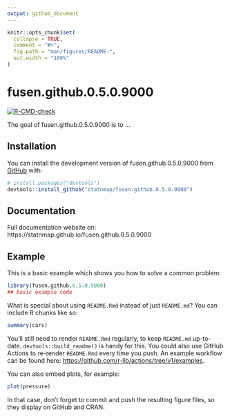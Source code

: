```yaml
---
output: github_document
---
```


<!-- README.md is generated from README.Rmd. Please edit that file -->

```r
knitr::opts_chunk$set(
  collapse = TRUE,
  comment = "#>",
  fig.path = "man/figures/README-",
  out.width = "100%"
)
```

# fusen.github.0.5.0.9000

<!-- badges: start -->
[![R-CMD-check](https://github.com/statnmap/fusen.github.0.5.0.9000/actions/workflows/R-CMD-check.yaml/badge.svg)](https://github.com/statnmap/fusen.github.0.5.0.9000/actions/workflows/R-CMD-check.yaml)
<!-- badges: end -->

The goal of fusen.github.0.5.0.9000 is to ...

## Installation

You can install the development version of fusen.github.0.5.0.9000 from [GitHub](https://github.com/) with:

``` r
# install.packages("devtools")
devtools::install_github("statnmap/fusen.github.0.5.0.9000")
```

## Documentation

Full documentation website on: https://statnmap.github.io/fusen.github.0.5.0.9000

## Example

This is a basic example which shows you how to solve a common problem:

```r
library(fusen.github.0.5.0.9000)
## basic example code
```

What is special about using `README.Rmd` instead of just `README.md`? You can include R chunks like so:

```r
summary(cars)
```

You'll still need to render `README.Rmd` regularly, to keep `README.md` up-to-date. `devtools::build_readme()` is handy for this. You could also use GitHub Actions to re-render `README.Rmd` every time you push. An example workflow can be found here: <https://github.com/r-lib/actions/tree/v1/examples>.

You can also embed plots, for example:

```r
plot(pressure)
```

In that case, don't forget to commit and push the resulting figure files, so they display on GitHub and CRAN.
